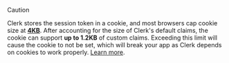 > [!CAUTION]
> Clerk stores the session token in a cookie, and most browsers cap cookie size at [**4KB**](https://datatracker.ietf.org/doc/html/rfc2109#section-6.3). After accounting for the size of Clerk's default claims, the cookie can support **up to 1.2KB** of custom claims. Exceeding this limit will cause the cookie to not be set, which will break your app as Clerk depends on cookies to work properly. [Learn more](/docs/backend-requests/resources/session-tokens#size-limitations).
